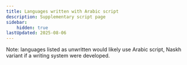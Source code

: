 ```yaml
---
title: Languages written with Arabic script
description: Supplementary script page
sidebar:
    hidden: true
lastUpdated: 2025-08-06
---
```



Note: languages listed as unwritten would likely use Arabic script, Naskh variant if a writing system were developed.

<WsList script='Arab' />
